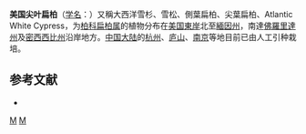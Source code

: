 {{Speciesbox 
| taxon = Chamaecyparis thyoides
| authority = (Linn.)
| status = LC 
| status_system = IUCN3.1
| status_ref = <ref>{{IUCN2006|assessors= Farjon, A.|year=2012|id=42214|title=Chamaecyparis thyoides|downloaded=30 September 2015}}</ref>
| image = Chamaecyparis thyoides detail.jpg
| range_map = Chamaecyparis thyoides range map 2.png
| range_map_width = 240px
| range_map_caption = 美國尖葉扁柏自然分布地區
}}

'''美国尖叶扁柏'''（[[学名|学名]]：{{lang|la|''Chamaecyparis thyoides''}}）又稱大西洋雪杉、雪松、側葉扁柏、尖葉扁柏、Atlantic White Cypress，为[[柏科|柏科]][[扁柏属|扁柏属]]的植物分布在[[美国|美国]][[美国東岸|東岸]]北至[[緬因州|緬因州]]，南達[[佛羅里達州|佛羅里達州]]及[[密西西比州|密西西比州]]沿岸地方。[[中国大陆|中国大陆]]的[[杭州|杭州]]、[[庐山|庐山]]、[[南京|南京]]等地目前已由人工引种栽培。

== 参考文献 ==
<div class="references-small">
* {{cite web| url =http://www.bioinfo.cn/db05/KmzwSpecies.php?action=view&id=24392| title =美国尖叶扁柏| work =《中国高等植物数据库全库》| publisher =中国科学院微生物研究所| author =昆明植物研究所| accessdate =2009-02-25| deadurl =yes| archiveurl =https://web.archive.org/web/20160305063708/http://www.bioinfo.cn/db05/KmzwSpecies.php?action=view&id=24392| archivedate =2016-03-05}}
</div>
{{Taxonbar}}

[[Category:扁柏属|M]]
[[Category:美國植物|M]]